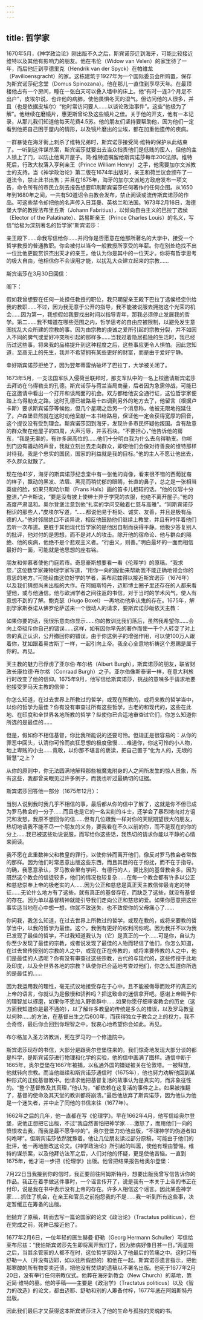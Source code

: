 ```yaml
---
---
---
```

title: 哲学家
---




1670年5月，《神学政治论》刚出版不久之后，斯宾诺莎迁到海牙，可能比较接近维特以及其他有影响力的朋友。他在韦伦（Widow van Velen）的家里待了一年，而后他迁到亨德里克（Hendrik van der Spyck）在帕维龙（Pavilioensgracht）的家。这栋建筑于1927年为一个国际委员会所购置，保存为斯宾诺莎纪念堂（Domus Spinozana）。他在那儿一直住到享尽天年。在最顶楼他占有一个房间，睡在一张白天可以叠入墙中的床上。他“有时一连3个月足不出户”，皮埃尔说，也许他的病肺，使他畏惧冬天的湿气。但访问他的人很多，并且（也是依据皮埃尔）“他时常访问要人……以谈论政治事件”。这些“他极为了解”。他继续在磨镜片，惠更斯曾论及这些镜片之佳。关于他的开支，他有一本记录，从那儿我们知道他每天花费4.5苏。他的朋友们坚持要帮助他，因为他们一定看到他把自己困于屋内的情形，以及镜片磨出的尘埃，都在加重他遗传的疾病。

一群暴徒在海牙街上刺杀了维特兄弟时，斯宾诺莎接受简·维特的保护从此结束了。一听到这件谋杀案，斯宾诺莎就要出去当众指责他们是低贱的蛮人，但他的主人锁上了门，以防止他离开屋子。简·维特遗嘱留给斯宾诺莎每年200法郎。维特死后，行政大权落入亨利亲王（Prince William Henry）之手，他需要加尔文派教士的支持。当《神学政治论》第二版在1674年出版时，亲王和荷兰议会颁布了一道法令，禁止此书出售；并且在1675年，海牙的加尔文派地方政府发布一项文告，命令所有的市民立刻去报告想要印刷斯宾诺莎任何著作的任何企图。从1650年到1680年之间，一共有50道诏令由教会发布，禁止阅读或流传斯宾诺莎的作品。可这些禁令却把他的名声传入日耳曼、英格兰和法国。1673年2月16日，海德堡大学的教授法布里丘斯（Johann Fabritius），以倾向自由主义的巴拉丁选侯（Elector of the Palatinate）、路易斯亲王（Prince Charles Louis）的名义，写信“给极为深刻著名的哲学家”斯宾诺莎：

亲王殿下……命我写信给你……并问你是否愿意在他那所著名的大学中，接受一个哲学教授的普通教职。你会被付以当今一般教授所享受的年薪。你在别处绝找不出一位比他更能赏识杰出天才的亲王，他认为你是其中的一位天才。你将有哲学思考的极大自由，他相信你不会误用才能，以扰乱大众建立起来的宗教……



斯宾诺莎在3月30日回信：

阁下：

假如我曾想要在任何一处担任教授的职位，我只期望亲王殿下巴拉丁选侯经您供给我的教职……不过，因为我无意于公开的指导，我不能被说服去拥抱这个光荣的机会……因为第一，我想假如我要找出时间以指导青年，那我必须停止发展我的哲学。第二……我不知道在哪些范围之内，哲学思考的自由应被限制，以避免发生意图扰乱大众所建的宗教的事。因为由宗教的虔诚之爱所引起的宗教分裂，并不如因人不同的脾气或爱好冲突所引起的那样多……当我过着隐居孤独的生活时，我已经历过这些事。将来我的品格提升到这种程度之后，这些事应更令人惧怕。因此您知道，至高无上的先生，我并不希望拥有某些更好的财富，而是由于爱好宁静。



幸好斯宾诺莎拒绝了，因为翌年蒂雷纳破坏了巴拉丁，大学被关闭了。

1673年5月，一支法国军队入侵荷兰联邦时，那支军队中的一名上校邀请斯宾诺莎去拜访在乌得勒支的孔德。斯宾诺莎与荷兰当局商量，后者因为急需停战，可能已在这邀请中看出一个打开和谈局面的机会。双方都给他安全通行证，这位哲学家便踏上乌得勒支之路。这时孔德已被路易十四调到另外的地方去了，他留言（根据卢卡斯）要求斯宾诺莎等候他，但几个星期之后另一个消息称，他被无限地拖延住了。卢森堡显然就在这时劝他呈献一本书给路易，保证他一定会获得宽厚的回音，这个提议没有受到理会。斯宾诺莎回到海牙，发现许多市民怀疑他叛国。含有敌意的群众聚在他屋子的四周，大声污辱，并丢石块。“不要担心，”他告诉他的房东，“我是无辜的，有许多居高位的……他们十分明白我为什么去乌得勒支。你听到门边有骚动的声音，我就立刻出去走向群众，即使他们会像对待善良的维特那样对待我。我是个忠实的国民，国家的利益就是我的目标。”他的主人不愿让他出去，不久群众就散了。

现在他41岁，海牙的斯宾诺莎纪念堂中有一张他的肖像，看来很不错的西葡犹裔的样子，飘动的黑发、浓眉、黑亮而稍忧郁的眼睛，长直的鼻子，总之是一张相当英俊的脸，如果只和哈尔斯（Frans Hals）画的笛卡儿相较的话。“他的仪容十分整洁，”卢卡斯说，“要是没有披上使绅士异于学究的衣服，他绝不离开屋子。”他的态度严肃温和。奥尔登堡注意到他“扎实的学问交融着仁慈与高雅”。“同斯宾诺莎相识的那些人，”皮埃尔写道，“……都说他易于相处、诚实、友善，并且是极有品德的人。”他对邻居绝口不谈异说，相反他鼓励他们继续上教堂，并且有时伴着他们去听一次布道。更胜于其他现代哲学家的是他因自制而获得平静。他极少答复别人的批评，他对付的是思想，而不是对人的攻击。除开他的宿命论、他与群众的隔绝、他的疾病，他绝不是个悲观主义者。“行由义，则善。”明白最坏的一面而相信最好的一面，可能就是他思想的座右铭。

朋友和仰慕者使他门庭若市。奇思豪斯想要看一看《伦理学》的原稿。“我求您，”这位数学家兼物理学家写道，“用你一向的殷勤来帮助我不能正确地领会你的意思的地方。”可能经由这位好学的学者，莱布尼兹得以接近斯宾诺莎（1676年）以及我们猜想尚未出版的大作。在阿姆斯特丹，迈耶博士圈子里还存在的人都来看望他，或与他通信。他与欧洲学者之间往返的书信，对于当时的学术风气，使人有意想不到的了解。鲍克瑟（Hugo Boxel）一再地劝他承认鬼的存在。1675年，解剖学家斯泰诺从佛罗伦萨送来一个很动人的请求，要斯宾诺莎皈依天主教：

如果你要的话，我很乐意向你显示……你的教训比我们落后，虽然我希望你……会向上帝驳斥你自己的错误……这样，如有因你早先的著作而使一千个人转变了对上帝的真正认识，公开撤回你的错误。由于你这例子的增强作用，可以使100万人跟着你，犹如跟着奥古斯丁一样，一起引向上帝。我全心全意地祈祷这个恩赐是属于你的。再见。



天主教的魅力已俘虏了亚尔伯·布尔格（Albert Burgh），斯宾诺莎的朋友，联省财政长康拉德·布尔格（Conraad Burgh）之子。亚尔伯像斯泰诺一样，在意大利旅行时改变了他的信仰。1675年9月，他写信给斯宾诺莎，挑战的意味多于请求地要他接受罗马天主教的信仰：

你怎么知道，在过去世界上所教过的哲学，或现在所教的，或将来教的哲学当中，以你的哲学为最佳？你有没有审查过所有这些哲学，古老的和现代的，这些在此地、在印度和全世界各地所教的哲学？纵使你已合适地审查过它们，你怎么知道你所选的是最佳的……

但是，假如你不相信基督，你比我所能说的还要可怜。但规正是很容易的：从你的罪恶中回头，认清你可怜而疯狂思想的极度傲慢……难道你，你这可怜的小人物，地上卑贱的小虫……竟敢，以你那不堪言的亵渎，把自己置于“化为人的，无垠的智慧”之上？

从你的原则中，你无法圆满地解释那些被魔鬼附身的人之间所发生的惊人景象，所有这些，我都曾亲眼见过许多例子，而我也听过最确切的证据。



斯宾诺莎回答他一部分（1675年12月）：

当别人说到我时我几乎不相信的事，最后都从你的信中了解了，这就是你不但已成为罗马教会的一分子……而且也是它的一名尖刻的斗士，还学会了暴烈地向对方诅咒和发怒。我原不想回你的信……但有几位跟我一样对你的天赋期望很大的朋友，热切地请我不能不尽一个朋友的义务，要我看在不久以前的你，而不是现在的你的分上……我已被这些劝说说服，而写给你这些话，我热切的请求你能以平静的心情来阅读。

我不愿在此重数神父和教皇的罪行，以使你转而离开他们，像反对罗马教会者常做的那样。因为他们时常恶意出版这些东西，而且其目的在于纷扰，而不在于指导。的确，我愿意承认，罗马教会里有学问、有德行的人，要比别的基督教会多。因为既然这个教会的信徒较多，他们的情况也较复杂……在每一个教会都有许多以公正和慈悲崇奉上帝的极老实的人……因为公正和慈悲是真正天主教信仰最肯定的特征……无论什么地方有了这些，就有真正的基督存在，而缺乏了这些，就没有基督的存在。因为单以基督精神就能引导我们走向公正和慈悲的爱。如果你愿意把这些事实适当地在心中想一想，你就不致迷失，也不致使你的父母痛心了……

你问我，我怎么知道，在过去世界上所教过的哲学，或现在教的，或将来要教的哲学当中，以我的哲学为最佳。这个，我倒有更好的权利问你呢。因为我并不以为我已发现了最佳的哲学，不过我知道我认为（它）是真正的一个……可是你，自认为你至少发现了最佳的宗教，或者说发现了最佳的人物而轻信了他们，你怎么知道，在过去曾传授别的宗教的人之中，或现在正在传教的，或将来要传教的人之中，他们是最佳的人选呢？你有没有审查过这些宗教，古代的与现代的，这些传授于此地及印度，以及全世界各地的宗教？纵使你已合适地考查过他们，你怎么知道你所选的是最佳的……

因为我运用我的理性，毫无抗议地接受存在于心中，且不能被侮辱而败坏的真正的上帝的语言，你就认为是傲慢和骄矜吗？把这致命的迷信拿开吧。感谢上帝赐予你的理智加以琢磨，如果你不愿加入野兽群中……如果你愿仔细审查教会的历史（这方面我知道你是最不通的），以了解许多教皇的传统是多么的错误，以及罗马教皇以何种……的方法，在基督出生之后600年，而获得独立于教会之上的权力，我不会奇怪，最后你会回到你理智之中。我衷心地希望你会如此。再见。



布尔格加入圣方济教派，死在罗马的一个修道院中。

斯宾诺莎现存的书信，大部分是跟奥尔登堡往来的。我们惊奇地发现大部分谈的都是科学，是斯宾诺莎进行物理和化学的实验，他的信中画满了图样。通信中断于1665年，奥尔登堡在1667年被捕，以私通外国的嫌疑被关在伦敦塔。一被释放，他就转向宗教。而当他继续和斯宾诺莎通信时（1675年），他也努力劝解他回到某种形式的正统基督教中。他请求他把基督复活的故事认为是真实的，而非象征性的。“整个基督教及其真理，”他认为，“都依赖在这复活的事件之上。如果被推翻了，基督的使命及其天堂的教训都将崩溃。”最后他放弃了斯宾诺莎，因为他认为他是一个迷失者，并中止了同他的书信来往（1677年）。

1662年之后的几年，他一直都在写《伦理学》。早在1662年4月，他写信给奥尔登堡，说他正想把它出版，不过“我自然害怕把神学家……激怒了，而用他们一向的愤恨攻击我，而我是最不愿争吵的”。奥尔登堡力劝他出版，“不理神学的伪道者如何咆哮”。但斯宾诺莎依然犹豫着。他让几位朋友读过部分原稿，可能由于他们的批评，他一再地删改这论文。《神学政治论》所引起的叫嚣，使他有理由警惕。维特的谋杀案，以及他拜访法军之后，人们对他的怀疑，更是使他苦恼。一直到1675年，他才进一步把《伦理学》出版。他曾把结果报告给奥尔登堡：

7月22日当我接到你的信时，我正要前往阿姆斯特丹，想要出版我曾写信告诉你的作品。我正在着手做这件事时，一个谣言传开了，说是我有一本关于上帝的书正在付印，说是我在书中表示没有上帝的存在。许多人相信这个谣言。因此某些神学家……抓住了机会，在亲王和官员之前抱怨我的不是……我一听到所有这些事，决定暂缓正在筹备的出版。

他抛弃了原稿，转而去写一篇论国家的论文《政治论》（Tractatus politicus），但在完成之前，死神已接近他了。



1677年2月6日，一位年轻的医生赫曼·舒勒（Georg Hermann Schuller）写信给莱布尼兹：“我怕斯宾诺莎先生即将离开我们了，因为肺病好像日甚一日。”两星期之后，当其余管家的人都不在时，这位哲学家陷入了他最后的苦痛之中。这时只有舒勒一人（并没有迈耶，如以往所假想的）和他在一起。斯宾诺莎遗言指示，把他那寒酸的所有物变卖还债，把他没有焚烧的遗稿以不署名出版。他死于1677年2月20日，没有举行任何宗教仪式。他葬在海牙新教会（New Church）的墓地，靠近简·维特的墓。他的手稿——主要是《政治学》（Tractatus politicus）以及《智力的改造》的论文，都由迈耶、舒勒和别的人筹备付梓，1677年底在阿姆斯特丹出版。

因此我们最后才又获得这本斯宾诺莎注入了他的生命与孤独的灵魂的书。
